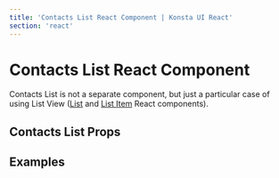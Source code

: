 ```yaml
---
title: 'Contacts List React Component | Konsta UI React'
section: 'react'
---
```



# Contacts List React Component

Contacts List is not a separate component, but just a particular case of using List View ([List](/react/list) and [List Item](/react/list-item) React components).

## Contacts List Props

<ContactsListProps />

## Examples

<ContactsListExample />
